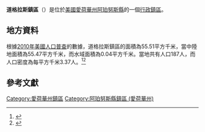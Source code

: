 {{noteTA
|G1=USState
|G2=地名
|G3=Unit
}}
{{Infobox settlement
|official_name            = 道格拉斯鎮區
|native_name = Douglas Township
|settlement_type          = [[行政鎮區|行政鎮區]]
|image_skyline            = 
|imagesize                = 
|image_map                = Map highlighting Douglas Township, Appanoose County, Iowa.svg
|mapsize                  = 250px
|pushpin_map  =USA Iowa
|pushpin_label = 道格拉斯鎮區
|pushpin_label_position   = top
|pushpin_map_caption      = 道格拉斯鎮區在愛荷華州的位置
|subdivision_type         = [[世界政區索引|國家]]
|subdivision_type1        = [[美国州份|州份]]
|subdivision_type2        = [[愛荷華州行政区划|縣]]
|subdivision_name         = [[美国|美国]]
|subdivision_name1        = [[愛荷華州|愛荷華州]]
|subdivision_name2        = [[阿珀努斯縣_(愛荷華州)|阿珀努斯縣]]
|elevation_ft             = 955
|elevation_m              = 291
|timezone                 = [[北美中部時區|北美中部時區]]
|area_total_km2           = 55.51
|area_land_km2            = 55.47
|area_water_km2           = 0.04
|area_total_sq_mi         = 
|area_land_sq_mi          = 
|area_water_sq_mi         = 
|population_as_of         = [[2010年美國人口普查|2010]]
|population_footnotes     = 
|population_total         = 187
|population_density_km2   = auto
|population_density_sq_mi = auto
|utc_offset               = -6
|coordinates              = {{coord|40|47|51|N|92|48|28|W|type:city_region:US-AL_source:GNS-enwiki|display=inline,title}}
| coor_pinpoint           = 
| coordinates_footnotes   = 
|timezone_DST             = CDT
|utc_offset_DST           = -5
|postal_code_type         = [[美國郵區編號|郵區編號]]
|postal_code              = 
|area_code                = {{link-en|电话区号641|Area code 641|641}}
|blank_name = [[地名信息系统|GNIS ID]]
|blank_info = 467723
}}
'''道格拉斯鎮區'''（{{lang-en|Douglas Township}}）是位於[[美國|美國]][[愛荷華州|愛荷華州]][[阿珀努斯縣_(愛荷華州)|阿珀努斯縣]]的一個[[行政鎮區|行政鎮區]]。

== 地方資料 ==
根據[[2010年美國人口普查|2010年美國人口普查]]的數據，道格拉斯鎮區的面積為55.51平方千米，當中陸地面積為55.47平方千米，而水域面積為0.04平方千米。當地共有人口187人，而人口密度為每平方千米3.37人。<ref name="GR8">{{cite web|url=http://factfinder2.census.gov|publisher=[[美国人口调查局|美国人口调查局]]|accessdate=2011-05-14|title=American FactFinder}}</ref><ref>{{cite web|url=https://www.citypopulation.de/en/usa/iowa/admin/|title=USA: Iowa (Counties and Townships) - City Population}}</ref>

== 參考文獻 ==
{{reflist}}

{{阿珀努斯縣 (愛荷華州)}}

{{DEFAULTSORT:Douglas Township}}
[[Category:愛荷華州鎮區|Category:愛荷華州鎮區]]
[[Category:阿珀努斯縣鎮區_(愛荷華州)|Category:阿珀努斯縣鎮區 (愛荷華州)]]

{{Iowa-geo-stub}}